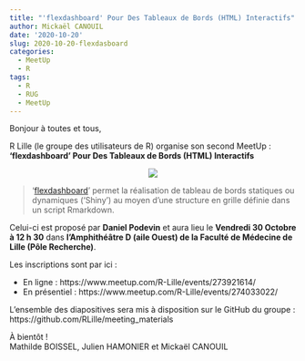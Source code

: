 ```yaml
---
title: "'flexdashboard' Pour Des Tableaux de Bords (HTML) Interactifs"
author: Mickaël CANOUIL
date: '2020-10-20'
slug: 2020-10-20-flexdasboard
categories:
  - MeetUp
  - R
tags:
  - R
  - RUG
  - MeetUp
---
```


Bonjour à toutes et tous,
 
R Lille (le groupe des utilisateurs de R) organise son second MeetUp :  
**'flexdashboard' Pour Des Tableaux de Bords (HTML) Interactifs**

<center>
![](images/2020-10-30.png)
</center>

> '[flexdashboard](https://rmarkdown.rstudio.com/flexdashboard/index.html)' permet la réalisation de tableau de bords statiques ou dynamiques ('Shiny') au moyen d'une structure en grille définie dans un script Rmarkdown.

Celui-ci est proposé par **Daniel Podevin** et aura lieu le **Vendredi 30 Octobre à 12 h 30** dans **l’Amphithéâtre D (aile Ouest) de la Faculté de Médecine de Lille (Pôle Recherche)**.

Les inscriptions sont par ici :

* En ligne : https://www.meetup.com/R-Lille/events/273921614/
* En présentiel : https://www.meetup.com/R-Lille/events/274033022/

L'ensemble des diapositives sera mis à disposition sur le GitHub du groupe : https://github.com/RLille/meeting_materials

À bientôt !  
Mathilde BOISSEL, Julien HAMONIER et Mickaël CANOUIL
